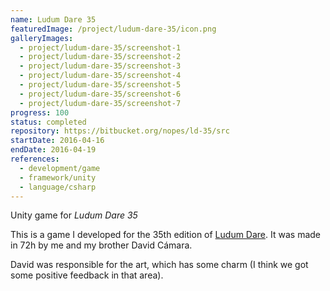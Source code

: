 ```yaml
---
name: Ludum Dare 35
featuredImage: /project/ludum-dare-35/icon.png
galleryImages:
  - project/ludum-dare-35/screenshot-1
  - project/ludum-dare-35/screenshot-2
  - project/ludum-dare-35/screenshot-3
  - project/ludum-dare-35/screenshot-4
  - project/ludum-dare-35/screenshot-5
  - project/ludum-dare-35/screenshot-6
  - project/ludum-dare-35/screenshot-7
progress: 100
status: completed
repository: https://bitbucket.org/nopes/ld-35/src
startDate: 2016-04-16
endDate: 2016-04-19
references:
  - development/game
  - framework/unity
  - language/csharp
---
```


Unity game for _Ludum Dare 35_

This is a game I developed for the 35th edition of [Ludum Dare](http://ludumdare.com/compo/ludum-dare-35/). It was made in 72h by me and my brother David Cámara.

David was responsible for the art, which has some charm (I think we got some positive feedback in that area).
